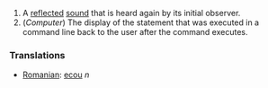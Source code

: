 #A [[reflect]]ed [[sound]] that is heard again by its initial observer.
#(''Computer'') The display of the statement that was executed in a command line back to the user after the command executes.

===Translations===
*[[Romanian]]: [[ecou]] ''n''
